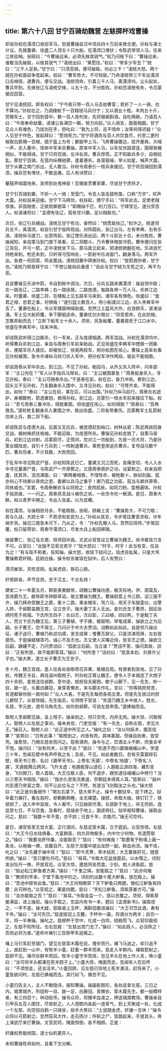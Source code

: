 ```yaml
---
---
---
```

title: 第六十八回 甘宁百骑劫魏营 左慈掷杯戏曹操
---

却说孙权在濡须口收拾军马，忽报曹操自汉中领兵四十万前来救合淝。孙权与谋士计议，先拨董袭、徐盛二人领五十只大船，在濡须口埋伏；令陈武带领人马，往来江岸巡哨。张昭曰：“今曹操远来，必须先挫其锐气。”权乃问帐下曰：“曹操远来，谁敢当先破敌，以挫其锐气？”凌统出曰：“某愿往。”权曰：“带多少军去？”统曰：“三千人足矣。”甘宁曰：“只须百骑，便可破敌，何必三千！”凌统大怒。两个就在孙权面前争竞起来。权曰：“曹军势大，不可轻敌。”乃命凌统带三千军出濡须口去哨探，遇曹兵，便与交战。凌统领命，引着三千人马，离濡须坞。尘头起处，曹兵早到。先锋张辽与凌统交锋，斗五十合，不分胜败。孙权恐凌统有失，令吕蒙接应回营。

甘宁见凌统回，即告权曰：“宁今夜只带一百人马去劫曹营；若折了一人一骑，也不算功。”孙权壮之，乃调拨帐下一百精锐马兵付宁；又以酒五十瓶，羊肉五十斤，赏赐军士。甘宁回到营中，教一百人皆列坐，先将银碗斟酒，自吃两碗，乃语百人曰：“今夜奉命劫寨，请诸公各满饮一觞，努力向前。”众人闻言，面面相觑。甘宁见众人有难色，乃拔剑在手，怒叱曰：“我为上将，且不惜命；汝等何得迟疑！”众人见甘宁作色，皆起拜曰：“愿效死力。”甘宁将酒肉与百人共饮食尽，约至二更时候取白鹅翎一百根，插于盔上为号；都披甲上马，飞奔曹操寨边，拔开鹿角，大喊一声，杀入寨中，径奔中军来杀曹操。原来中军人马，以车仗伏路穿连，围得铁桶相似，不能得进。甘宁只将百骑，左冲右突。曹兵惊慌，正不知敌兵多少，自相扰乱。那甘宁百骑，在营内纵横驰骤，逢着便杀。各营鼓噪，举火如星，喊声大震。甘宁从寨之南门杀出，无人敢当。孙权令周泰引一枝兵来接应。甘宁将百骑回到濡须。操兵恐有埋伏，不敢追袭。后人有诗赞曰：

鼙鼓声喧震地来，吴师到处鬼神哀！百翎直贯曹家寨，尽说甘宁虎将才。

甘宁引百骑到寨，不折一人一骑；至营门，令百人皆击鼓吹笛，口称“万岁”，欢声大震。孙权自来迎接。甘宁下马拜伏。权扶起，携宁手曰：“将军此去，足使老贼惊骇。非孤相舍，正欲观卿胆耳！”即赐绢千匹，利刀百口。宁拜受讫，遂分赏百人。权语诸将曰：“孟德有张辽，孤有甘兴霸，足以相敌也。”

次日，张辽引兵搦战。凌统见甘宁有功，奋然曰：“统愿敌张辽。”权许之。统遂领兵五千，离濡须。权自引甘宁临阵观战。对阵圆处，张辽出马，左有李典，右有乐进。凌统纵马提刀，出至阵前。张辽使乐进出迎。两个斗到五十合，未分胜败。曹操闻知，亲自策马到门旗下来看，见二将酣斗，乃令曹休暗放冷箭。曹休便闪在张辽背后，开弓一箭，正中凌统坐下马，那马直立起来，把凌统掀翻在地。乐进连忙持枪来刺。枪还未到，只听得弓弦响处，一箭射中乐进面门，翻身落马。两军齐出，各救一将回营，鸣金罢战。凌统回寨中拜谢孙权。权曰：“放箭救你者，甘宁也。”凌统乃顿首拜宁曰：“不想公能如此垂恩！”自此与甘宁结为生死之交，再不为恶。

且说曹操见乐进中箭，令自到帐中调治。次日，分兵五路来袭濡须：操自领中路；左一路张辽，二路李典；右一路徐晃，二路庞德。每路各带一万人马，杀奔江边来。时董袭、徐盛二将，在楼船上见五路军马来到，诸军各有惧色。徐盛曰：“食君之禄，忠君之事，何惧哉！”遂引猛士数百人，用小船渡过江边，杀入李典军中去了。董袭在船上，令众军擂鼓呐喊助威。忽然江上猛风大作，白浪掀天，波涛汹涌。军士见大船将覆，争下脚舰逃命。董袭仗剑大喝曰：“将受君命，在此防贼，怎敢弃船而去！”立斩下船军士十余人。须臾，风急船覆，董袭竟死于江口水中。徐盛在李典军中，往来冲突。

却说陈武听得江边厮杀，引一军来，正与庞德相遇，两军混战。孙权在濡须坞中，听得曹兵杀到江边，亲自与周泰引军前来助战。正见徐盛在李典军中搅做一团厮杀，便麾军杀入接应。却被张辽、徐晃两枝军，把孙权困在垓心。曹操上高阜处看见孙权被围，急令许诸纵马持刀杀入军中，把孙权军冲作两段，彼此不能相救。

却说周泰从军中杀出，到江边，不见了孙权，勒回马，从外又杀入阵中，问本部军：“主公何在？”军人以手指兵马厚处，曰：“主公被围甚急！”周泰挺身杀入，寻见孙权。泰曰：“主公可随泰杀出。”于是泰在前，权在后，奋力冲突。泰到江边，回头又不见孙权，乃复翻身杀入围中，又寻见孙权。权曰：“弓弩齐发，不能得出，如何？”泰曰：“主公在前，某在后，可以出围。”孙权乃纵马前行。周泰左右遮护，身被数枪，箭透重铠，救得孙权。到江边，吕蒙引一枝水军前来接应下船。权曰：“吾亏周泰三番冲杀，得脱重围。但徐盛在垓心，如何得脱？”周泰曰：“吾再救去。”遂轮枪复翻身杀入重围之中，救出徐盛。二将各带重伤。吕蒙教军士乱箭射住岸上兵，救二将下船。

却说陈武与庞德大战，后面又无应兵，被庞德赶到峪口，树林丛密；陈武再欲回身交战，被树株抓往袍袖，不能迎敌，为庞德所杀。曹操见孙权走脱了，自策马驱兵，赶到江边对射。吕蒙箭尽，正慌间，忽对江一宗船到，为首一员大将，乃是孙策女婿陆逊，自引十万兵到；一阵射退曹兵，乘势登岸追杀曹兵，复夺战马数千匹，曹兵伤者，不计其数，大败而回。

于乱军中寻见陈武尸首，孙权知陈武已亡，董袭又沉江而死，哀痛至切，令人入水中寻见董袭尸首，与陈武尸一齐厚葬之。又感周泰救护之功，设宴款之。权亲自把盏，抚其背，泪流满面，曰：“卿两番相救，不惜性命，被枪数十，肤如刻画，孤亦何心不待卿以骨肉之恩、委卿以兵马之重乎！卿乃孤之功臣，孤当与卿共荣辱、同休戚也。”言罢，令周泰解衣与众将观之：皮肉肌肤，如同刀剜，盘根遍体。孙权手指其痕，一一问之。周泰具言战斗被伤之状。一处伤令吃一觥酒。是日，周泰大醉。权以青罗伞赐之，令出入张盖，以为显耀。

权在濡须，与操相拒月余，不能取胜。张昭，顾雍上言：“曹操势大，不可力取；若与久战，大损士卒：不若求和安民为上。”孙权从其言，令步骘往曹营求和，许年纳岁贡。操见江南急未可下，乃从之，令：“孙权先撤人马，吾然后班师。”步骘回覆，权只留蒋钦、周泰守濡须口，尽发大兵上船回秣陵。

操留曹仁、张辽屯合淝，班师回许昌。文武众官皆议立曹操为魏王。尚书崔琰力言不可。众官曰：“汝独不见荀文若乎？”琰大怒曰：“时乎，时乎！会当有变，任自为之！”有与琰不和者，告知操。操大怒，收琰下狱问之。琰虎目虬髯，只是大骂曹操欺君奸贼。廷尉白操，操令杖杀崔琰在狱中。后人有赞曰：

清河崔琰，天性坚刚。虬髯虎目，铁石心肠。

奸邪辟易，声节显昂。忠于汉主，千古名扬！

建安二十一年夏五月，群臣表奏献帝，颂魏公曹操功德，极天际地，伊、周莫及，宜进爵为王。献帝即令钟繇草诏，册立曹操为魏王。曹操假意上书三辞。诏三报不许，操乃拜命受魏王之爵，冕十二旒，乘金根车，驾六马，用天子车服銮仪，出警入跸，于邺郡盖魏王宫，议立世子。操大妻丁夫人无出。妾刘氏生子曹昂，因征张绣时死于宛城。卞氏所生四子：长曰丕，次曰彰，三曰植，四曰熊。于是黜丁夫人，而立卞氏为魏王后。第三子曹植，字子建，极聪明，举笔成章，操欲立之为后嗣。长子曹丕，恐不得立，乃问计于中大夫贾诩。诩教如此如此。自是但凡操出征，诸子送行，曹植乃称述功德，发言成章；惟曹丕辞父，只是流涕而拜，左右皆感伤。于是操疑植乖巧，诚心不及丕也。丕又使人买嘱近侍，皆言丕之德。操欲立后嗣，踌躇不定，乃问贾诩曰：“孤欲立后嗣，当立谁？”贾诩不答，操问其故，诩曰：“正有所思，故不能即答耳。”操曰：“何所思？”诩对曰：“思袁本初、刘景升父子也。”操大笑，遂立长子曹丕为王世子。

冬十月，魏王宫成，差人往各处收取奇花异果，栽植后苑。有使者到吴地，见了孙权，传魏王令旨，再往温州取柑子。时孙权正尊让魏王，便令人于本城选了大柑子四十余担，星夜送往邺郡。至中途，挑担役夫疲困，歇于山脚下，见一先生，眇一目，跛一足，头戴白藤冠，身穿青懒衣，来与脚夫作礼，言曰：“你等挑担劳苦，贫道都替你挑一肩何如？”众人大喜。于是先生每担各挑五里。但是先生挑过的担儿都轻了。众皆惊疑。先生临去，与领柑子官说：“贫道乃魏王乡中故人，姓左，名慈，字元放，道号乌角先生。如你到邺郡，可说左慈申意。”遂拂袖而去。

取柑人至邺郡见操，呈上柑子。操亲剖之，但只空壳，内并无肉。操大惊，问取柑人。取柑人以左慈之事对。操未肯信，门吏忽报：“有一先生，自称左慈，求见大王。”操召入。取柑人曰：“此正途中所见之人。”操叱之曰：“汝以何妖术，摄吾佳果？”慈笑曰：“岂有此事！”取柑剖之，内皆有肉，其味甚甜。但操自剖者，皆空壳。操愈惊，乃赐左慈坐而问之。慈索酒肉，操令与之，饮酒五斗不醉，肉食全羊不饱。操问曰：“汝有何术，以至于此？”慈曰：“贫道于西川嘉陵峨嵋山中，学道三十年，忽闻石壁中有声呼我之名；及视，不见。如此者数日。忽有天雷震碎石壁，得天书三卷，名曰《遁甲天书》。上卷名‘天遁’，中卷名‘地遁’，下卷名‘人遁’。天遁能腾云跨风，飞升太虚；地遁能穿山透石；人遁能云游四海，藏形变身，飞剑掷刀，取人首级。大王位极人臣，何不退步，跟贫道往峨嵋山中修行？当以三卷天书相授。”操曰：“我亦久思急流勇退，奈朝廷未得其人耳。”慈笑曰：“益州刘玄德乃帝室之胄，何不让此位与之？不然，贫道当飞剑取汝之头也。”操大怒曰：“此正是刘备细作！”喝左右拿下。慈大笑不止。操令十数狱卒，捉下拷之。狱卒着力痛打，看左慈时，却齁齁熟睡，全无痛楚。操怒，命取大枷，铁钉钉了，铁锁锁了，送入牢中监收，令人看守。只见枷锁尽落，左慈卧于地上，并无伤损。连监禁七日，不与饮食。及看时，慈端坐于地上，面皮转红。狱卒报知曹操，操取出问之。慈曰：“我数十年不食，亦不妨；日食千羊，亦能尽。”操无可奈何。

是日，诸官皆至王宫大宴。正行酒间，左慈足穿木履，立于筵前。众官惊怪。左慈曰：“大王今日水陆俱备，大宴群臣，四方异物极多，内中欠少何物，贫道愿取之。”操曰：“我要龙肝作羹，汝能取否？”慈曰：“有何难哉！”取墨笔于粉墙上画一条龙，以袍袖一拂，龙腹自开。左慈于龙腹中提出龙肝一副，鲜血尚流。操不信，叱之曰：“汝先藏于袖中耳！”慈曰：“即今天寒，草木枯死；大王要甚好花，随意所欲。”操曰：“吾只要牡丹花。”慈曰：“易耳。”令取大花盆放筵前。以水噀之。顷刻发出牡丹一株，开放双花。众官大惊，邀慈同坐而食。少刻，庖人进鱼脍。慈曰：“脍必松江鲈鱼者方美，”操曰：“千里之隔，安能取之？”慈曰：“此亦何难取！”教把钓竿来，于堂下鱼池中钓之。顷刻钓出数十尾大鲈鱼，放在殿上。操曰：“吾池中原有此鱼。”慈曰：“大王何相欺耶？天下鲈鱼只两腮，惟松江鲈鱼有四腮：此可辨也。”众官视之，果是四腮。慈曰：“烹松江鲈鱼，须紫芽姜方可。”操曰：“汝亦能取之否？”慈曰：“易耳。”令取金盆一个，慈以衣覆之。须臾，得紫芽姜满盆，进上操前。操以手取之，忽盆内有书一本，题曰《孟德新书》。操取视之，一字不差。操大疑，慈取桌上玉杯，满斟佳酿进操曰：“大王可饮此酒，寿有千年。”操曰：“汝可先饮。”慈遂拔冠上玉簪，于杯中一画，将酒分为两半；自饮一半，将一半奉操。操叱之。慈掷杯于空中，化成一白鸠，绕殿而飞。众官仰面视之，左慈不知所往。左右忽报：“左慈出宫门去了。”操曰：“如此妖人，必当除之！否则必将为害。”遂命许褚引三百铁甲军追擒之。

褚上马引军赶至城门，望见左慈穿木履在前，慢步而行。褚飞马追之，却只追不上。直赶到一山中，有牧羊小童，赶着一群羊而来，慈走入羊群内。褚取箭射之，慈即不见。褚尽杀群羊而回。牧羊小童守羊而哭，忽见羊头在地上作人言，唤小童曰：“汝可将羊头都凑在死羊腔子上。”小童大惊，掩面而走。忽闻有人在后呼曰：“不须惊走，还汝活羊。”小童回顾，见左慈已将地上死羊凑活，赶将来了。小童急欲问时，左慈已拂袖而去。其行如飞，倏忽不见。

小童归告主人，主人不敢隐讳，报知曹操。操画影图形，各处捉拿左慈。三日之内，城里城外，所捉眇一目、跛一足、白藤冠、青懒衣、穿木履先生，都一般模样者，有三四百个。哄动街市。操令众将，将猪羊血泼之，押送城南教场。曹操亲自引甲兵五百人围住，尽皆斩之。人人颈腔内各起一道青气，到上天聚成一处，化成一个左慈，向空招白鹤一只骑坐，拍手大笑曰：“土鼠随金虎，奸雄一旦休！”操令众将以弓箭射之。忽然狂风大作，走石扬沙；所斩之尸，皆跳起来，手提其头，奔上演武厅来打曹操。文官武将，掩面惊倒，各不相顾。正是：

奸雄权势能倾国，道士仙机更异人。

未知曹操性命如何，且看下文分解。
